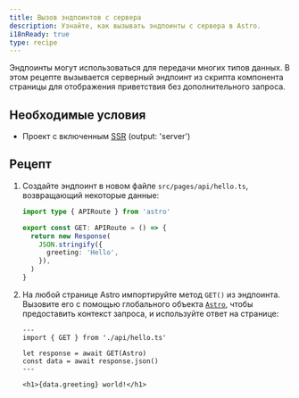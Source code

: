```yaml
---
title: Вызов эндпоинтов с сервера
description: Узнайте, как вызывать эндпоинты с сервера в Astro.
i18nReady: true
type: recipe
---
```


Эндпоинты могут использоваться для передачи многих типов данных. В этом рецепте вызывается серверный эндпоинт из скрипта компонента страницы для отображения приветствия без дополнительного запроса.

## Необходимые условия

- Проект с включенным [SSR](/ru/guides/on-demand-rendering/) (output: 'server')

## Рецепт

1. Создайте эндпоинт в новом файле `src/pages/api/hello.ts`, возвращающий некоторые данные:

    ```ts title="src/pages/api/hello.ts"
    import type { APIRoute } from 'astro'

    export const GET: APIRoute = () => {
      return new Response(
        JSON.stringify({
          greeting: 'Hello',
        }),
      )
    }
    ```

2. На любой странице Astro импортируйте метод `GET()` из эндпоинта. Вызовите его с помощью глобального объекта [`Astro`](/ru/reference/api-reference/#глобальный-объект-astro), чтобы предоставить контекст запроса, и используйте ответ на странице:

    ```astro title="src/pages/index.astro"
    ---
    import { GET } from './api/hello.ts'

    let response = await GET(Astro)
    const data = await response.json()
    ---

    <h1>{data.greeting} world!</h1>
    ```